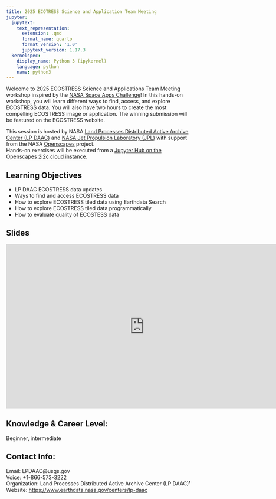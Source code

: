 ```yaml
---
title: 2025 ECOTRESS Science and Application Team Meeting
jupyter:
  jupytext:
    text_representation:
      extension: .qmd
      format_name: quarto
      format_version: '1.0'
      jupytext_version: 1.17.3
  kernelspec:
    display_name: Python 3 (ipykernel)
    language: python
    name: python3
---
```

   

Welcome to 2025 ECOSTRESS Science and Applications Team Meeting workshop inspired by the [NASA Space Apps Challenge](https://www.spaceappschallenge.org/)! 
In this hands-on workshop, you will learn different ways to find, access, and explore ECOSTRESS data. You will also have two hours to create the most compelling ECOSTRESS image or application. The winning submission will be featured on the ECOSTRESS website.

This session is hosted by NASA [Land Processes Distributed Active Archive Center (LP DAAC)](https://lpdaac.usgs.gov/) and [NASA Jet Propulsion Laboratory (JPL)](https://www.jpl.nasa.gov/) with support from the NASA [Openscapes](https://nasa-openscapes.github.io/) project.  
Hands-on exercises will be executed from a [Jupyter Hub on the Openscapes 2i2c cloud instance](https://workshop.openscapes.2i2c.cloud/).

## Learning Objectives
- LP DAAC ECOSTRESS data updates
- Ways to find and access ECOSTRESS data
- How to explore ECOSTRESS tiled data using Earthdata Search
- How to explore ECOSTRESS tiled data programmatically
- How to evaluate quality of ECOSTESS data 

## Slides
<iframe src="https://docs.google.com/presentation/d/1CSEez-VPMrejUCdu6ZEJAKbKfV1s6Kun/embed?start=false&loop=false&delayms=3000" frameborder="0" width="750" height="445" allowfullscreen="true" mozallowfullscreen="true" webkitallowfullscreen="true"></iframe>

## Knowledge & Career Level: 
Beginner, intermediate

## Contact Info:  
Email: LPDAAC@usgs.gov  
Voice: +1-866-573-3222  
Organization: Land Processes Distributed Active Archive Center (LP DAAC)¹  
Website: <https://www.earthdata.nasa.gov/centers/lp-daac>  